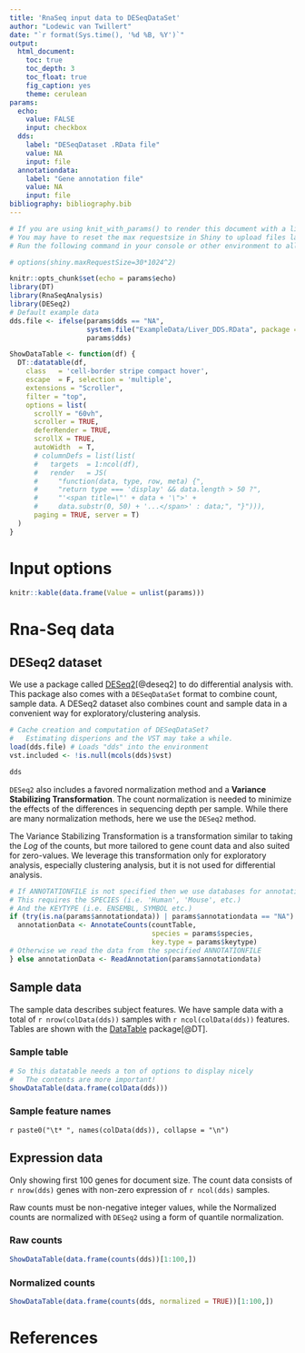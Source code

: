 ```yaml
---
title: 'RnaSeq input data to DESeqDataSet'
author: "Lodewic van Twillert"
date: "`r format(Sys.time(), '%d %B, %Y')`"
output:
  html_document:
    toc: true
    toc_depth: 3
    toc_float: true
    fig_caption: yes
    theme: cerulean
params:
  echo:
    value: FALSE
    input: checkbox
  dds:
    label: "DESeqDataset .RData file"
    value: NA
    input: file
  annotationdata:
    label: "Gene annotation file"
    value: NA
    input: file
bibliography: bibliography.bib
---
```


```r
# If you are using knit_with_params() to render this document with a little shiny app for parameter input
# You may have to reset the max requestsize in Shiny to upload files larger than 5mb.
# Run the following command in your console or other environment to allow larger than 5mb files.

# options(shiny.maxRequestSize=30*1024^2)
```


```r
knitr::opts_chunk$set(echo = params$echo)
library(DT)
library(RnaSeqAnalysis)
library(DESeq2)
# Default example data
dds.file <- ifelse(params$dds == "NA",
                   system.file("ExampleData/Liver_DDS.RData", package = "RnaSeqAnalysis"),
                   params$dds)
```

```r
ShowDataTable <- function(df) {
  DT::datatable(df,
    class   = 'cell-border stripe compact hover',
    escape  = F, selection = 'multiple',
    extensions = "Scroller",
    filter = "top",
    options = list(
      scrollY = "60vh",
      scroller = TRUE,
      deferRender = TRUE,
      scrollX = TRUE,
      autoWidth  = T,
      # columnDefs = list(list(
      #   targets  = 1:ncol(df),
      #   render   = JS(
      #     "function(data, type, row, meta) {",
      #     "return type === 'display' && data.length > 50 ?",
      #     "'<span title=\"' + data + '\">' +
      #     data.substr(0, 50) + '...</span>' : data;", "}"))),
      paging = TRUE, server = T)
  )
}
```

# Input options

```r
knitr::kable(data.frame(Value = unlist(params)))
```

# Rna-Seq data

## DESeq2 dataset

We use a package called [DESeq2](https://bioconductor.org/packages/release/bioc/html/DESeq2.html)[@deseq2] to do differential analysis with. This package also comes with a `DESeqDataSet` format to combine count, sample data. A DESeq2 dataset also combines count and sample data in a convenient way for exploratory/clustering analysis.

```r
# Cache creation and computation of DESeqDataSet?
#   Estimating disperions and the VST may take a while.
load(dds.file) # Loads "dds" into the environment
vst.included <- !is.null(mcols(dds)$vst)
```

```r
dds
``` 

`DESeq2` also includes a favored normalization method and a **Variance Stabilizing Transformation**. The count normalization is needed to minimize the effects of the differences in sequencing depth per sample. While there are many normalization methods, here we use the `DESeq2` method. 

The Variance Stabilizing Transformation is a transformation similar to taking the *Log* of the counts, but more tailored to gene count data and also suited for zero-values. We leverage this transformation only for exploratory analysis, especially clustering analysis, but it is not used for differential analysis.

```r
# If ANNOTATIONFILE is not specified then we use databases for annotation
# This requires the SPECIES (i.e. 'Human', 'Mouse', etc.)
# And the KEYTYPE (i.e. ENSEMBL, SYMBOL etc.)
if (try(is.na(params$annotationdata)) | params$annotationdata == "NA") {
  annotationData <- AnnotateCounts(countTable,
                                   species = params$species,
                                   key.type = params$keytype)
# Otherwise we read the data from the specified ANNOTATIONFILE
} else annotationData <- ReadAnnotation(params$annotationdata)
```

## Sample data {.tabset}

The sample data describes subject features.
We have sample data with a total of `r nrow(colData(dds))` samples with `r ncol(colData(dds))` features.
Tables are shown with the [DataTable](https://rstudio.github.io/DT/) package[@DT].

### Sample table

```r
# So this datatable needs a ton of options to display nicely
#   The contents are more important!
ShowDataTable(data.frame(colData(dds)))
```

### Sample feature names

`r paste0("\t* ", names(colData(dds)), collapse = "\n")`

## Expression data {.tabset}

Only showing first 100 genes for document size.
The count data consists of `r nrow(dds)` genes with non-zero expression of `r ncol(dds)` samples.

Raw counts must be non-negative integer values, while the Normalized counts are
normalized with `DESeq2` using a form of quantile normalization.

### Raw counts

```r
ShowDataTable(data.frame(counts(dds))[1:100,])
```

### Normalized counts

```r
ShowDataTable(data.frame(counts(dds, normalized = TRUE))[1:100,])
```


# References



